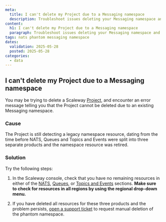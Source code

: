 ```yaml
---
meta:
  title: I can't delete my Project due to a Messaging namespace
  description: Troubleshoot issues deleting your Messaging namespace and resolve the problem quickly.
content:
  h1: I can't delete my Project due to a Messaging namespace
  paragraph: Troubleshoot issues deleting your Messaging namespace and resolve the problem quickly.
tags: nats phantom messaging namespace
dates:
  validation: 2025-05-28
  posted: 2025-05-28
categories:
  - data
---
```


## I can't delete my Project due to a Messaging namespace

You may be trying to delete a Scaleway [Project](/organizations-and-projects/concepts/#project), and encounter an error message telling you that the Project cannot be deleted due to an existing Messaging namespace.

### Cause

The Project is still detecting a legacy namespace resource, dating from the time before NATS, Queues and Topics and Events were split into three separate products and the namespace resource was retired.

### Solution

Try the following steps:

1. In the Scaleway console, check that you have no remaining resources in either of the [NATS](https://console.scaleway.com/nats/), [Queues](https://console.scaleway.com/queues/), or [Topics and Events](https://console.scaleway.com/topics-events/) sections. **Make sure to check for resources in all regions by using the regional drop-down menu.**

2. If you have deleted all resources for these three products and the problem persists, [open a support ticket](https://console.scaleway.com/support/tickets/create) to request manual deletion of the phantom namespace.